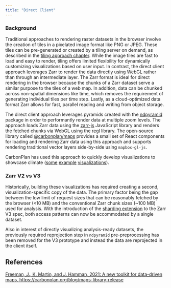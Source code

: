 ```yaml
---
title: "Direct Client"
---
```


### Background

Traditional approaches to rendering raster datasets in the browser involve the creation of tiles in a pixelated image format like PNG or JPEG. These tiles can be pre-generated or created by a tiling server on demand, as described in the [tiling approach chapter](tiling.qmd). While the image tiles are fast to load and easy to render, tiling offers limited flexibility for dynamically customizing visualizations based on user input. In contrast, the direct client approach leverages Zarr to render the data directly using WebGL rather than through an intermediate layer. The Zarr format is ideal for direct rendering in the browser because the chunks of a Zarr dataset serve a similar purpose to the tiles of a web map. In addition, data can be chunked across non-spatial dimensions like time, which removes the requirement of generating individual tiles per time step. Lastly, as a cloud-optimized data format Zarr allows for fast, parallel reading and writing from object storage.

The direct client approach leverages pyramids created with the [ndpyramid](https://github.com/carbonplan/ndpyramid) package in order to performantly render data at multiple zoom levels. The approach loads Zarr data using the [zarr-js](https://github.com/freeman-lab/zarr-js) JavaScript library and renders the fetched chunks via WebGL using the [regl](https://github.com/regl-project/regl) library. The open-source library called [@carbonplan/maps](https://github.com/carbonplan/maps) provides a small set of React components for loading and rendering Zarr data using this approach and supports rendering traditional vector layers side-by-side using `mapbox-gl-js`.

CarbonPlan has used this approach to quickly develop visualizations to showcase climate ([some](https://carbonplan.org/research/cmip6-downscaling) [example](https://carbonplan.org/research/seaweed-farming) [visualizations](https://carbonplan.org/research/forest-carbon)).

### Zarr V2 vs V3

Historically, building these visualizations has required creating a second, visualization-specific copy of the data. The primary factor being the gap between the low limit of request sizes that can be reasonably fetched by the browser (<10 MB) and the conventional Zarr chunk sizes (~100 MB) used for analysis. With the introduction of the [sharding extension](https://zarr.dev/zeps/draft/ZEP0002.html) to the Zarr V3 spec, both access patterns can now be accommodated by a single dataset.

Also in interest of directly visualizing analysis-ready datasets, the previously required reprojection step in `ndpyramid` pre-preprocessing has been removed for the V3 prototype and instead the data are reprojected in the client itself.

## References

[Freeman, J., K. Martin, and J. Hamman, 2021: A new toolkit for data-driven maps, https://carbonplan.org/blog/maps-library-release](https://carbonplan.org/blog/maps-library-release)
